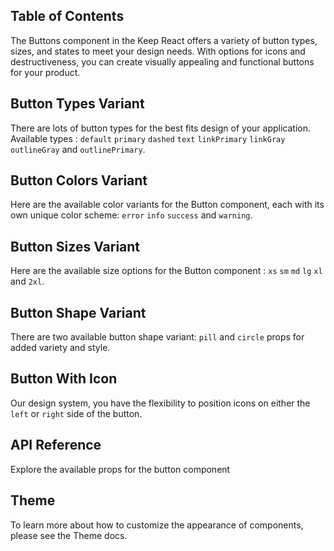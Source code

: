 


## Table of Contents

The Buttons component in the Keep React offers a variety of button types, sizes, and states to meet your design needs. With options for icons and destructiveness, you can create visually appealing and functional buttons for your product.

## Button Types Variant

There are lots of button types for the best fits design of your application. Available types : `default` `primary` `dashed` `text` `linkPrimary` `linkGray` `outlineGray` and `outlinePrimary`.

<CodePreview github="Button" code={KeepButtonTypeCode}>
  <KeepButtonType />
</CodePreview>

## Button Colors Variant

Here are the available color variants for the Button component, each with its own unique color scheme: `error` `info` `success` and `warning`.

<CodePreview github="Button" code={KeepButtonColorCode}>
  <KeepButtonColor />
</CodePreview>

## Button Sizes Variant

Here are the available size options for the Button component : `xs` `sm` `md` `lg` `xl` and `2xl`.

<CodePreview github="Button" code={KeepButtonSizeCode}>
  <KeepButtonSize />
</CodePreview>

## Button Shape Variant

There are two available button shape variant: `pill` and `circle` props for added variety and style.

<CodePreview github="Button" code={KeepButtonShapeCode}>
  <KeepButtonShape />
</CodePreview>

## Button With Icon

Our design system, you have the flexibility to position icons on either the `left` or `right` side of the button.

<CodePreview github="Button" code={KeepButtonIconCode}>
  <KeepButtonIcon />
</CodePreview>

## API Reference

Explore the available props for the button component

<ComponentApi data={buttonApiData} />

## Theme

To learn more about how to customize the appearance of components, please see the Theme docs.

<CssThemePreview code={useTheme().theme.button} />
